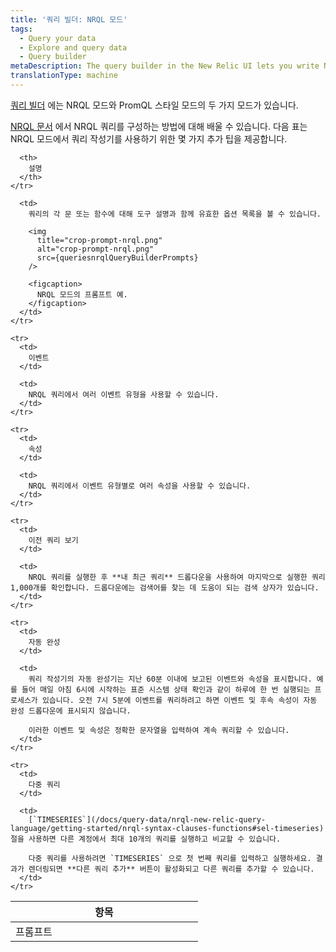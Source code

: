 ```yaml
---
title: '쿼리 빌더: NRQL 모드'
tags:
  - Query your data
  - Explore and query data
  - Query builder
metaDescription: The query builder in the New Relic UI lets you write NRQL queries to create charts and dashboards.
translationType: machine
---
```



[쿼리 빌더](https://one.newrelic.com/data-exploration/query-builder) 에는 NRQL 모드와 PromQL 스타일 모드의 두 가지 모드가 있습니다.

[NRQL 문서](/docs/insights/nrql-new-relic-query-language/using-nrql/introduction-nrql) 에서 NRQL 쿼리를 구성하는 방법에 대해 배울 수 있습니다. 다음 표는 NRQL 모드에서 쿼리 작성기를 사용하기 위한 몇 가지 추가 팁을 제공합니다.

<table>
  <thead>
    <tr>
      <th width="25%">
        항목
      </th>

      <th>
        설명
      </th>
    </tr>
  </thead>

  <tbody>
    <tr>
      <td>
        프롬프트
      </td>

      <td>
        쿼리의 각 문 또는 함수에 대해 도구 설명과 함께 유효한 옵션 목록을 볼 수 있습니다.

        <img
          title="crop-prompt-nrql.png"
          alt="crop-prompt-nrql.png"
          src={queriesnrqlQueryBuilderPrompts}
        />

        <figcaption>
          NRQL 모드의 프롬프트 예.
        </figcaption>
      </td>
    </tr>

    <tr>
      <td>
        이벤트
      </td>

      <td>
        NRQL 쿼리에서 여러 이벤트 유형을 사용할 수 있습니다.
      </td>
    </tr>

    <tr>
      <td>
        속성
      </td>

      <td>
        NRQL 쿼리에서 이벤트 유형별로 여러 속성을 사용할 수 있습니다.
      </td>
    </tr>

    <tr>
      <td>
        이전 쿼리 보기
      </td>

      <td>
        NRQL 쿼리를 실행한 후 **내 최근 쿼리** 드롭다운을 사용하여 마지막으로 실행한 쿼리 1,000개를 확인합니다. 드롭다운에는 검색어를 찾는 데 도움이 되는 검색 상자가 있습니다.
      </td>
    </tr>

    <tr>
      <td>
        자동 완성
      </td>

      <td>
        쿼리 작성기의 자동 완성기는 지난 60분 이내에 보고된 이벤트와 속성을 표시합니다. 예를 들어 매일 아침 6시에 시작하는 표준 시스템 상태 확인과 같이 하루에 한 번 실행되는 프로세스가 있습니다. 오전 7시 5분에 이벤트를 쿼리하려고 하면 이벤트 및 후속 속성이 자동 완성 드롭다운에 표시되지 않습니다.

        이러한 이벤트 및 속성은 정확한 문자열을 입력하여 계속 쿼리할 수 있습니다.
      </td>
    </tr>

    <tr>
      <td>
        다중 쿼리
      </td>

      <td>
        [`TIMESERIES`](/docs/query-data/nrql-new-relic-query-language/getting-started/nrql-syntax-clauses-functions#sel-timeseries) 절을 사용하면 다른 계정에서 최대 10개의 쿼리를 실행하고 비교할 수 있습니다.

        다중 쿼리를 사용하려면 `TIMESERIES` 으로 첫 번째 쿼리를 입력하고 실행하세요. 결과가 렌더링되면 **다른 쿼리 추가** 버튼이 활성화되고 다른 쿼리를 추가할 수 있습니다.
      </td>
    </tr>
  </tbody>
</table>